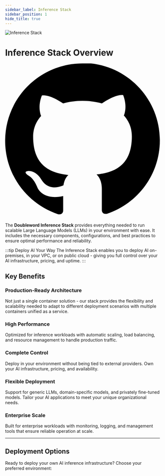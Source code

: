 ```yaml
---
sidebar_label: Inference Stack  
sidebar_position: 1
hide_title: true
---
```


<div className="page-header-with-github page-header-with-custom-icon">
  <div className="page-header-icon">
    <img src="/docs/img/inference-stack-icon.png" alt="Inference Stack" className="page-header-icon-image" />
  </div>
  <h1>Inference Stack Overview</h1>
  <a href="https://github.com/doublewordai/inference-stack" target="_blank" className="github-icon-link" title="View on GitHub">
    <svg viewBox="0 0 24 24" xmlns="http://www.w3.org/2000/svg">
      <path d="M12 0c-6.626 0-12 5.373-12 12 0 5.302 3.438 9.8 8.207 11.387.599.111.793-.261.793-.577v-2.234c-3.338.726-4.033-1.416-4.033-1.416-.546-1.387-1.333-1.756-1.333-1.756-1.089-.745.083-.729.083-.729 1.205.084 1.839 1.237 1.839 1.237 1.07 1.834 2.807 1.304 3.492.997.107-.775.418-1.305.762-1.604-2.665-.305-5.467-1.334-5.467-5.931 0-1.311.469-2.381 1.236-3.221-.124-.303-.535-1.524.117-3.176 0 0 1.008-.322 3.301 1.23.957-.266 1.983-.399 3.003-.404 1.02.005 2.047.138 3.006.404 2.291-1.552 3.297-1.30 3.297-1.30.653 1.653.242 2.874.118 3.176.77.84 1.235 1.911 1.235 3.221 0 4.609-2.807 5.624-5.479 5.921.43.372.823 1.102.823 2.222v3.293c0 .319.192.694.801.576 4.765-1.589 8.199-6.086 8.199-11.386 0-6.627-5.373-12-12-12z"/>
    </svg>
  </a>
</div>

The **Doubleword Inference Stack** provides everything needed to run scalable Large Language Models (LLMs) in your environment with ease. It includes the necessary components, configurations, and best practices to ensure optimal performance and reliability.

:::tip Deploy AI Your Way
The Inference Stack enables you to deploy AI on-premises, in your VPC, or on public cloud - giving you full control over your AI infrastructure, pricing, and uptime.
:::

## Key Benefits

<div className="capability-list">

### **Production-Ready Architecture**
Not just a single container solution - our stack provides the flexibility and scalability needed to adapt to different deployment scenarios with multiple containers unified as a service.

### **High Performance**
Optimized for inference workloads with automatic scaling, load balancing, and resource management to handle production traffic.

### **Complete Control**
Deploy in your environment without being tied to external providers. Own your AI infrastructure, pricing, and availability.

### **Flexible Deployment**
Support for generic LLMs, domain-specific models, and privately fine-tuned models. Tailor your AI applications to meet your unique organizational needs.

### **Enterprise Scale**
Built for enterprise workloads with monitoring, logging, and management tools that ensure reliable operation at scale.

</div>

---

## Deployment Options

Ready to deploy your own AI inference infrastructure? Choose your preferred environment:

<DocCardList />
